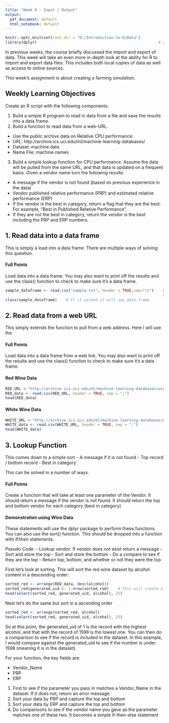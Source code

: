 ```yaml
---
title: "Week 8 - Input / Output"
output:
  pdf_document: default
  html_notebook: default
---
```

```r
knitr::opts_knit$set(root.dir = "D:/Introduction-to-R/Data")
library(dplyr)                                                      # going to use this for the arrange function
```
In previous weeks, the course briefly discussed the import and export of data. This week will take an even more in-depth look at the ability for R to import and export data files. This includes both local copies of data as well as access to online sources.

This week's assignment is about creating a farming simulation.

## Weekly Learning Objectives
Create an R script with the following components:

1. Build a simple R program to read in data from a file and save the results into a data frame.
2. Build a function to read data from a web-URL.

- Use the public archive data on Relative CPU performance: 
- URL: http://archive.ics.uci.edu/ml/machine-learning-databases/
- Dataset: machine.data
- Name File: machine.names

3.  Build a simple lookup function for CPU performance. Assume the data will be pulled from the same URL, and that data is updated on a frequent basis. Given a vendor name turn the following results:

- A message if the vendor is not found (based on previous experience in the data)
- Vendor published relative performance (PRP) and estimated relative performance (ERP)
- If the vendor is the best in category, return a flag that they are the best. For example, "Best in Published Relative Performance".
- If they are not the best in category, return the vendor is the best including the PRP and ERP numbers.


## 1. Read data into a data frame
This is simply a load into a data frame.  There are multiple ways of solving this question.

#### Full Points
Load data into a data frame.  You may also want to print off the results and use the class() function to check to make sure it's a data frame.  
```r
sample_dataframe <- read.csv("sample.txt", header = TRUE,sep="\t")    #  First row is a header.  
                                                                      #  Field separated by a tab (\t)
class(sample_dataframe)    # If it worked it will say data.frame
```
## 2. Read data from a web URL
This simply extends the function to pull from a web address.  Here I will use the 

#### Full Points
Load data into a data frame from a web link.  You may also want to print off the results and use the class() function to check to make sure it's a data frame.  

#### Red Wine Data
```r
RED_URL <-"http://archive.ics.uci.edu/ml/machine-learning-databases/wine-quality/winequality-red.csv"
RED_data <- read.csv(RED_URL, header = TRUE, sep = ";")                                                             
head(RED_data)
```
#### White Wine Data
```r
WHITE_URL <-"http://archive.ics.uci.edu/ml/machine-learning-databases/wine-quality/winequality-white.csv"
WHITE_data <- read.csv(WHITE_URL, header = TRUE, sep = ";")  
head(WHITE_data)
```
## 3. Lookup Function
This comes down to a simple sort
- A message if it is not found
- Top record / bottom record
- Best in category

This can be solved in a number of ways.  

#### Full Points
Create a function that will take at least one parameter of the Vendor.  It should return a message if the vendor is not found.  It should return the top and bottom vendor for each category (best in category)

#### Demonstration using Wine Data
These statements will use the dplyr package to perform these functions.  You can also use the sort() function.  This should be dropped into a function with if/then statements.  

Pseudo Code:
- Lookup vendor.  If vendor does not exist return a message
- Sort and store the top
- Sort and store the bottom
- Do a compare to see if they are the top
- Return top, bottom, and whether or not they were the top

First let's look at sorting. This will sort the red wine dataset by alcohol content in a descending order:
```r
sorted_red <- arrange(RED_data, desc(alcohol))
sorted_red$generated_uid <- 1:nrow(sorted_red)    # This will create a unique identifier for each record 
head(select(sorted_red, generated_uid, alcohol), 25)
```
Next let's do the same but sort in a ascending order
```r
sorted_red <- arrange(sorted_red, alcohol)
head(select(sorted_red, generated_uid, alcohol), 25)
```
So at this point, the generated_uid of 1 is the record with the highest alcohol, and that with the record of 1598 is the lowest one.  You can then do a comparison to see if the record is included in the dataset.  In this example, I would compare against the generated_uid to see if the number is under 1598 (meaning it is in the dataset).

For your function, the key fields are:

- Vendor_Name
- PRP
- ERP

1. First to see if the parameter you pass in matches a Vendor_Name in the dataset.  If it does not, return an error message.  
2. Sort your data by PRP and capture the top and bottom
3. Sort your data by ERP and capture the top and bottom
4. Do comparisons to see if the vendor name you gave as the parameter matches one of these two.  It becomes a simple if-then-else statement
